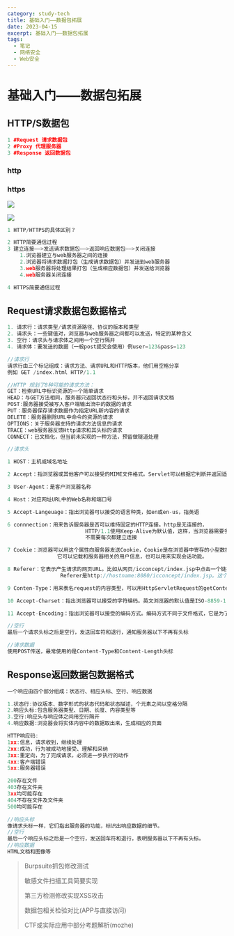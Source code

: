 ```yaml
---
category: study-tech
title: 基础入门——数据包拓展
date: 2023-04-15
excerpt: 基础入门——数据包拓展
tags:
  - 笔记
  - 网络安全
  - Web安全
---
```

# 基础入门——数据包拓展

## **HTTP/S数据包**

```cpp
1 #Request 请求数据包
2 #Proxy 代理服务器
3 #Response 返回数据包
```

### http

### https

![](https://raw.githubusercontent.com/yy0691/img-bed/main/Net_Safe_Notion/Untitled%20113.png)

![](https://raw.githubusercontent.com/yy0691/img-bed/main/Net_Safe_Notion/Untitled%20113.png)

```cpp
1 HTTP/HTTPS的具体区别？

2 HTTP简要通信过程
3 建立连接——>发送请求数据包——>返回响应数据包——>关闭连接
	1.浏览器建立与web服务器之间的连接
	2.浏览器将请求数据打包（生成请求数据包）并发送到web服务器
	3.web服务器将处理结果打包（生成相应数据包）并发送给浏览器
	4.web服务器关闭连接

4 HTTPS简要通信过程
```

## **Request请求数据包数据格式**

```cpp
1. 请求行：请求类型/请求资源路径、协议的版本和类型
2. 请求头：一些键值对，浏览器与web服务器之间都可以发送，特定的某种含义
3. 空行：请求头与请求体之间用一个空行隔开
4. 请求体：要发送的数据（一般post提交会使用）例user=123&pass=123
```

```cpp
//请求行
请求行由三个标记组成：请求方法、请求URL和HTTP版本，他们用空格分享
例如 GET /index.html HTTP/1.1

//HTTP 规划了8种可能的请求方法：
GET：检索URL中标识资源的一个简单请求
HEAD：与GET方法相同，服务器只返回状态行和头标，并不返回请求文档
POST:服务器接受被写入客户端输出流中的数据的请求
PUT：服务器保存请求数据作为指定URL新内容的请求
DELETE：服务器删除URL中命令的资源的请求
OPTIONS：关于服务器支持的请求方法信息的请求
TRACE：web服务器反馈Http请求和其头标的请求
CONNECT：已文档化，但当前未实现的一种方法，预留做隧道处理
```

```cpp
//请求头

1 HOST：主机或域名地址

2 Accept：指浏览器或其他客户可以接受的MIME文件格式。Servlet可以根据它判断并返回适当的文件格式

3 User-Agent：是客户浏览器名称

4 Host：对应网址URL中的Web名称和端口号

5 Accept-Langeuage：指出浏览器可以接受的语言种类，如en或en-us，指英语

6 connnection：用来告诉服务器是否可以维持固定的HTTP连接。http是无连接的，
						 HTTP/1.1使用Keep-Alive为默认值，这样，当浏览器需要多个文件时（比如一个HTML文件和相关的图形文件），
						 不需要每次都建立连接

7 Cookie：浏览器可以用这个属性向服务器发送Cookie，Cookie是在浏览器中寄存的小型数据体，
				它可以记载和服务器相关的用户信息，也可以用来实现会话功能。

8 Referer：它表示产生请求的网页URL。比如从网页/icconcept/index.jsp中点击一个链接到网页/icwork/search，在向服务器发送的GET/icwork/search中的请求中，
				 Referer是http://hostname:8080/icconcept/index.jsp。这个属性可以用来跟踪WEB请求是从什么网站来的。

9 Conten-Type：用来表名request的内容类型，可以用HttpServletRequest的getContentType（）方法取得

10 Accept-Charset：指出浏览器可以接受的字符编码。英文浏览器的默认值是ISO-8859-1

11 Accept-Encoding：指出浏览器可以接受的编码方式。编码方式不同于文件格式，它是为了压缩文件并加速文件传递速度。浏览器在接收到web响应后先解码，然后再检查文件格式。
```

```cpp
//空行
最后一个请求头标之后是空行，发送回车符和退行，通知服务器以下不再有头标
```

```cpp
//请求数据
使用POST传送，最常使用的是Content-Type和Content-Length头标
```

## **Response返回数据包数据格式**

```cpp
一个响应由四个部分组成：状态行、相应头标、空行、响应数据

1.状态行:协议版本、数字形式的状态代码和状态描述，个元素之间以空格分隔
2.响应头标:包含服务器类型、日期、长度、内容类型等
3.空行:响应头与响应体之间用空行隔开
4.响应数据:浏览器会将实体内容中的数据取出来，生成相应的页面

HTTP响应码:
1xx:信息，请求收到，继续处理
2xx:成功，行为被成功地接受、理解和采纳
3xx:重定向，为了完成请求，必须进一步执行的动作
4xx:客户端错误
5xx:服务器错误

200存在文件
403存在文件夹
3xx均可能存在
404不存在文件及文件夹
500均可能存在

//响应头标
像请求头标一样，它们指出服务器的功能，标识出响应数据的细节。
//空行
最后一个响应头标之后是一个空行，发送回车符和退行，表明服务器以下不再有头标。
//响应数据
HTML文档和图像等
```

> Burpsuite抓包修改测试
> 
> 
> 敏感文件扫描工具简要实现
> 
> 第三方检测修改实现XSS攻击
> 
> 数据包相关检验对比(APP与直接访问)
> 
> CTF或实际应用中部分考题解析(mozhe)
>